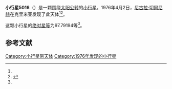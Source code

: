 {{Infobox planet
| bgcolour = #FFFFC0
| name = 5016 Migirenko
| symbol = 
| image = 
| caption = 
| discovery = yes
| discovery_ref = 
| discoverer = [[尼古拉·切爾尼赫|尼古拉·切爾尼赫]]
| discovery_site = [[克里米亚|克里米亚]] 
| discovered = 1976年4月2日
| designations = yes
| mp_name = 
| named_after = 
| alt_names = 1976 GX3/ 1987 QB10 / 1990 KP2
| mp_category = [[主带小行星|主带小行星]]
| orbit_ref = <ref name="a">[http://ssd.jpl.nasa.gov/sbdb.cgi?sstr=5016 5016 Migirenko] {{Wayback|url=http://ssd.jpl.nasa.gov/sbdb.cgi?sstr=5016 |date=20210722203734 }}，小行星數據庫瀏覽器（JPL Small-Body Database Browser）－[[美国国家航空航天局|美国国家航空航天局]]喷气推进实验室</ref>
| epoch = 2456400.5 (2013年4月18日更新)
| aphelion = {{convert|2.5983533|AU|km|3|abbr=on|lk=out}}
| perihelion = {{convert|1.9957299|AU|km|3|abbr=on}}
| semimajor = {{convert|2.2970416|AU|km|3|abbr=on}}
| eccentricity = 0.1311738
| period = 1271.603528 [[日|日]]<br />3.48[[儒略年|儒略年]]
| avg_speed = 
| inclination = 3.64383
| asc_node = 187.20419
| mean_anomaly = 
| arg_peri = 97.79194
| satellites = 
| physical_characteristics = yes
| dimensions = 
| mass = 
| density = 
| surface_grav = 
| escape_velocity = 
| sidereal_day = 
| axial_tilt = 
| pole_ecliptic_lat = 
| pole_ecliptic_lon = 
| albedo = 
| temperatures= 
| temp_name1 = 
| mean_temp_1 = 
| max_temp_1 = 
| temp_name2 = 
| max_temp_2 = 
| spectral_type = 
| abs_magnitude = 97.79194
}}

'''小行星5016'''（{{lang-en|5016 Migirenko}}）是一颗围绕[[太阳|太阳]][[公转|公转]]的[[小行星|小行星]]。1976年4月2日，[[尼古拉·切爾尼赫|尼古拉·切爾尼赫]]在克里米亚发现了此天体<ref name="a" /><ref>{{cite news|title=小行星列表|url=http://cfa-www.harvard.edu/iau/lists/NumberedMPs.txt|accessdate=2013-07-08|newspaper=哈佛大学|archive-date=2008-05-17|archive-url=https://web.archive.org/web/20080517010638/http://cfa-www.harvard.edu/iau/lists/NumberedMPs.txt|dead-url=no}}</ref>。

这颗小行星的[[绝对星等|绝对星等]]为97.79194等<ref name="a" />。

==参考文献==
{{reflist}}
{{Minor Planet Number|[[小行星5015|小行星5015]]|[[小行星5017|小行星5017]]}}

{{小天体}}

[[Category:小行星带天体|Category:小行星带天体]]
[[Category:1976年发现的小行星|Category:1976年发现的小行星]]

{{asteroid-stub}}